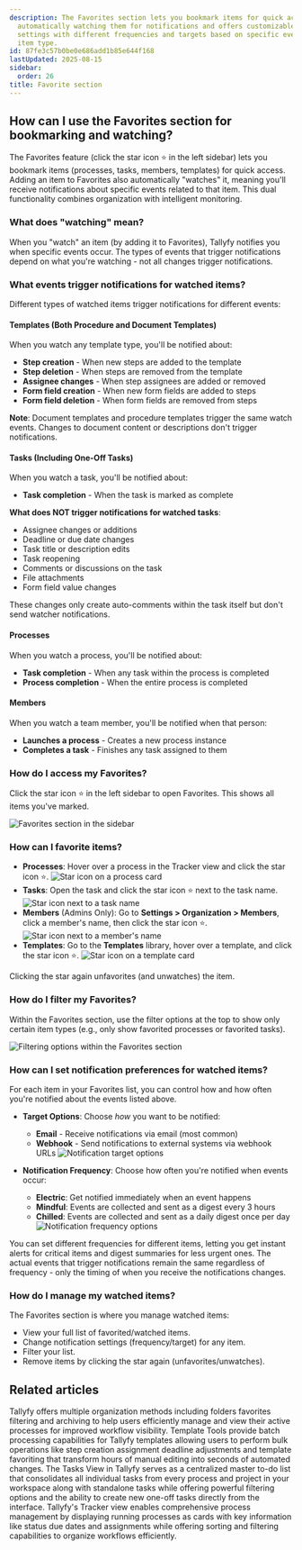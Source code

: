 ```yaml
---
description: The Favorites section lets you bookmark items for quick access while
  automatically watching them for notifications and offers customizable notification
  settings with different frequencies and targets based on specific events for each
  item type.
id: 87fe3c57b0be0e686add1b85e644f168
lastUpdated: 2025-08-15
sidebar:
  order: 26
title: Favorite section
---
```


## How can I use the Favorites section for bookmarking and watching?

The Favorites feature (click the star icon ⭐ in the left sidebar) lets you bookmark items (processes, tasks, members, templates) for quick access. Adding an item to Favorites also automatically "watches" it, meaning you'll receive notifications about specific events related to that item. This dual functionality combines organization with intelligent monitoring.

### What does "watching" mean?

When you "watch" an item (by adding it to Favorites), Tallyfy notifies you when specific events occur. The types of events that trigger notifications depend on what you're watching - not all changes trigger notifications.

### What events trigger notifications for watched items?

Different types of watched items trigger notifications for different events:

#### Templates (Both Procedure and Document Templates)
When you watch any template type, you'll be notified about:
- **Step creation** - When new steps are added to the template
- **Step deletion** - When steps are removed from the template  
- **Assignee changes** - When step assignees are added or removed
- **Form field creation** - When new form fields are added to steps
- **Form field deletion** - When form fields are removed from steps

**Note**: Document templates and procedure templates trigger the same watch events. Changes to document content or descriptions don't trigger notifications.

#### Tasks (Including One-Off Tasks)
When you watch a task, you'll be notified about:
- **Task completion** - When the task is marked as complete

**What does NOT trigger notifications for watched tasks**:
- Assignee changes or additions
- Deadline or due date changes
- Task title or description edits
- Task reopening
- Comments or discussions on the task
- File attachments
- Form field value changes

These changes only create auto-comments within the task itself but don't send watcher notifications.

#### Processes
When you watch a process, you'll be notified about:
- **Task completion** - When any task within the process is completed
- **Process completion** - When the entire process is completed

#### Members
When you watch a team member, you'll be notified when that person:
- **Launches a process** - Creates a new process instance
- **Completes a task** - Finishes any task assigned to them

### How do I access my Favorites?

Click the star icon ⭐ in the left sidebar to open Favorites. This shows all items you've marked.

![Favorites section in the sidebar](https://screenshots.tallyfy.com/tallyfy%2Fpro%2Fdesktop-light-favorite-section.png)

### How can I favorite items?

*   **Processes**: Hover over a process in the Tracker view and click the star icon ⭐.
    ![Star icon on a process card](https://screenshots.tallyfy.com/tallyfy%2Fpro%2Fdesktop-light-select-star-on-process.png)
*   **Tasks**: Open the task and click the star icon ⭐ next to the task name.
    ![Star icon next to a task name](https://screenshots.tallyfy.com/tallyfy%2Fpro%2Fdesktop-light-favorite-task.png)
*   **Members** (Admins Only): Go to **Settings > Organization > Members**, click a member's name, then click the star icon ⭐.
    ![Star icon next to a member's name](https://screenshots.tallyfy.com/tallyfy%2Fpro%2Fdesktop-light-favorite-people.png)
*   **Templates**: Go to the **Templates** library, hover over a template, and click the star icon ⭐.
    ![Star icon on a template card](https://screenshots.tallyfy.com/tallyfy%2Fpro%2Fdesktop-light-favorite-template.png)

Clicking the star again unfavorites (and unwatches) the item.

### How do I filter my Favorites?

Within the Favorites section, use the filter options at the top to show only certain item types (e.g., only show favorited processes or favorited tasks).

![Filtering options within the Favorites section](https://screenshots.tallyfy.com/tallyfy%2Fpro%2Fdesktop-light-filter-favorite.png)

### How can I set notification preferences for watched items?

For each item in your Favorites list, you can control how and how often you're notified about the events listed above.

*   **Target Options**: Choose *how* you want to be notified:
    *   **Email** - Receive notifications via email (most common)
    *   **Webhook** - Send notifications to external systems via webhook URLs
    ![Notification target options](https://screenshots.tallyfy.com/tallyfy%2Fpro%2Fdesktop-light-target-options-favorite.png)
    
*   **Notification Frequency**: Choose how often you're notified when events occur:
    *   **Electric**: Get notified immediately when an event happens
    *   **Mindful**: Events are collected and sent as a digest every 3 hours
    *   **Chilled**: Events are collected and sent as a daily digest once per day
    ![Notification frequency options](https://screenshots.tallyfy.com/tallyfy%2Fpro%2Fdesktop-light-frequency-options-favorite.png)

You can set different frequencies for different items, letting you get instant alerts for critical items and digest summaries for less urgent ones. The actual events that trigger notifications remain the same regardless of frequency - only the timing of when you receive the notifications changes.

### How do I manage my watched items?

The Favorites section is where you manage watched items:
*   View your full list of favorited/watched items.
*   Change notification settings (frequency/target) for any item.
*   Filter your list.
*   Remove items by clicking the star again (unfavorites/unwatches).


## Related articles
<CardGrid>
<LinkTitleCard header="<b>Tracker View > Organize processes</b>" href="/products/pro/tracking-and-tasks/tracker-view/organize-processes/" > Tallyfy offers multiple organization methods including folders favorites filtering and archiving to help users efficiently manage and view their active processes for improved workflow visibility. </LinkTitleCard>
<LinkTitleCard header="<b>Templates > Template tools</b>" href="/products/pro/documenting/templates/how-can-power-tools-enhance-my-tallyfy-experience/" > Template Tools provide batch processing capabilities for Tallyfy templates allowing users to perform bulk operations like step creation assignment deadline adjustments and template favoriting that transform hours of manual editing into seconds of automated changes. </LinkTitleCard>
<LinkTitleCard header="<b>Tracking And Tasks > Tasks view</b>" href="/products/pro/tracking-and-tasks/tasks-view/" > The Tasks View in Tallyfy serves as a centralized master to-do list that consolidates all individual tasks from every process and project in your workspace along with standalone tasks while offering powerful filtering options and the ability to create new one-off tasks directly from the interface. </LinkTitleCard>
<LinkTitleCard header="<b>Tracker View > Manage and track my processes</b>" href="/products/pro/tracking-and-tasks/tracker-view/how-can-i-manage-and-track-my-processes-on-tallyfy/" > Tallyfy's Tracker view enables comprehensive process management by displaying running processes as cards with key information like status due dates and assignments while offering sorting and filtering capabilities to organize workflows efficiently. </LinkTitleCard>
</CardGrid>